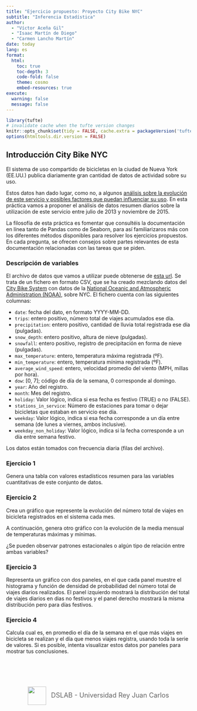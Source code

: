 ```yaml
---
title: "Ejercicio propuesto: Proyecto City Bike NYC"
subtitle: "Inferencia Estadística"
author: 
  - "Víctor Aceña Gil"
  - "Isaac Martín de Diego"
  - "Carmen Lancho Martín"
date: today
lang: es
format: 
  html:
    toc: true
    toc-depth: 3
    code-fold: false
    theme: cosmo
    embed-resources: true
execute:
  warning: false
  message: false
---
```


```r
library(tufte)
# invalidate cache when the tufte version changes
knitr::opts_chunk$set(tidy = FALSE, cache.extra = packageVersion('tufte'))
options(htmltools.dir.version = FALSE)
```

## Introducción City Bike NYC

El sistema de uso compartido de bicicletas en la ciudad de Nueva York (EE.UU.) publica diariamente gran cantidad de datos de actividad sobre su uso.

Estos datos han dado lugar, como no, a algunos [análisis sobre la evolución de este servicio y posibles factores que puedan influenciar su uso](http://toddwschneider.com/posts/a-tale-of-twenty-two-million-citi-bikes-analyzing-the-nyc-bike-share-system/). En esta práctica vamos a proponer el análisis de datos resumen diarios sobre la utilización de este servicio entre julio de 2013 y noviembre de 2015.

La filosofía de esta práctica es fomentar que consultéis la documentación en línea tanto de Pandas como de Seaborn, para así familiarizaros más con los diferentes métodos disponibles para resolver los ejercicios propuestos. En cada pregunta, se ofrecen consejos sobre partes relevantes de esta documentación relacionadas con las tareas que se piden.

### Descripción de variables

El archivo de datos que vamos a utilizar puede obtenerse de [esta url](https://raw.githubusercontent.com/toddwschneider/nyc-citibike-data/master/data/daily_citi_bike_trip_counts_and_weather.csv). Se trata de un fichero en formato CSV, que se ha creado mezclando datos del [City Bike System](https://www.citibikenyc.com/system-data) con datos de la [National Oceanic and Atmospheric Administration (NOAA)](https://www.ncdc.noaa.gov/cdo-web/datasets/GHCND/stations/GHCND:USW00094728/detail), sobre NYC. El fichero cuenta con las siguientes columnas:

+ `date`: fecha del dato, en formato YYYY-MM-DD.
+ `trips`: entero positivo, número total de viajes acumulados ese día.
+ `precipitation`: entero positivo, cantidad de lluvia total registrada ese día (pulgadas).
+ `snow_depth`: entero positivo, altura de nieve (pulgadas).
+ `snowfall`: entero positivo, registro de precipitación en forma de nieve (pulgadas).
+ `max_temperature`: entero, temperatura máxima registrada (ºF).
+ `min_temperature`: entero, temperatura mínima registrada (ºF).
+ `average_wind_speed`: entero, velocidad promedio del viento (MPH, millas por hora).
+ `dow`: [0, 7]; código de día de la semana, 0 corresponde al domingo.
+ `year`: Año del registro.
+ `month`: Mes del registro.
+ `holiday`: Valor lógico, indica si esa fecha es festivo (TRUE) o no (FALSE).
+ `stations_in_service`: Número de estaciones para tomar o dejar bicicletas que estaban en servicio ese día.
+ `weekday`: Valor lógico, indica si esa fecha corresponde a un día entre semana (de lunes a viernes, ambos inclusive).
+ `weekday_non_holiday`: Valor lógico, indica si la fecha corresponde a un día entre semana festivo.

Los datos están tomados con frecuencia diaria (filas del archivo).

### Ejercicio 1

Genera una tabla con valores estadísticos resumen para las variables cuantitativas de este
conjunto de datos.

### Ejercicio 2

Crea un gráfico que represente la evolución del número total de viajes en bicicleta registrados
en el sistema cada mes.

A continuación, genera otro gráfico con la evolución de la media mensual de temperaturas
máximas y mínimas.

¿Se pueden observar patrones estacionales o algún tipo de relación entre ambas variables?

### Ejercicio 3

Representa un gráfico con dos paneles, en el que cada panel muestre el histograma y
función de densidad de probabilidad del número total de viajes diarios realizados. El panel
izquierdo mostrará la distribución del total de viajes diarios en dias no festivos y el
panel derecho mostrará la misma distribución pero para días festivos.

### Ejercicio 4

Calcula cual es, en promedio el día de la semana en el que más viajes en bicicleta
se realizan y el día que menos viajes registra, usando toda la serie de valores. Si es
posible, intenta visualizar estos datos por paneles para mostrar tus conclusiones.

<div style="text-align: center; margin-top: 50px; padding: 20px; font-size: 18px; color: #666;">
<img src="../../images/DSLab_logo_2.png" width="50px" style="vertical-align: middle; margin-right: 8px;">
DSLAB - Universidad Rey Juan Carlos
</div>